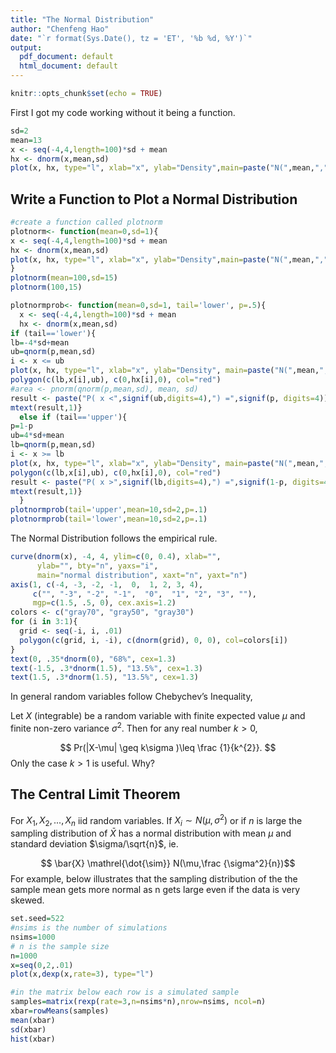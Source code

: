 ```yaml
---
title: "The Normal Distribution"
author: "Chenfeng Hao"
date: "`r format(Sys.Date(), tz = 'ET', '%b %d, %Y')`"
output:
  pdf_document: default
  html_document: default
---
```


```r
knitr::opts_chunk$set(echo = TRUE)
```

First I got my code working without it being a function.
```r
sd=2
mean=13
x <- seq(-4,4,length=100)*sd + mean
hx <- dnorm(x,mean,sd)
plot(x, hx, type="l", xlab="x", ylab="Density",main=paste("N(",mean,",",sd,")"))

```

## Write a Function to Plot a  Normal Distribution
```r
#create a function called plotnorm
plotnorm<- function(mean=0,sd=1){
x <- seq(-4,4,length=100)*sd + mean
hx <- dnorm(x,mean,sd)
plot(x, hx, type="l", xlab="x", ylab="Density",main=paste("N(",mean,",",sd,")"))
}
plotnorm(mean=100,sd=15)
plotnorm(100,15)
```


```r
plotnormprob<- function(mean=0,sd=1, tail='lower', p=.5){
  x <- seq(-4,4,length=100)*sd + mean
  hx <- dnorm(x,mean,sd)
if (tail=='lower'){
lb=-4*sd+mean
ub=qnorm(p,mean,sd)
i <- x <= ub
plot(x, hx, type="l", xlab="x", ylab="Density", main=paste("N(",mean,",",sd,")"))
polygon(c(lb,x[i],ub), c(0,hx[i],0), col="red")
#area <- pnorm(qnorm(p,mean,sd), mean, sd)
result <- paste("P( x <",signif(ub,digits=4),") =",signif(p, digits=4))
mtext(result,1)}
  else if (tail=='upper'){
p=1-p
ub=4*sd+mean
lb=qnorm(p,mean,sd)
i <- x >= lb
plot(x, hx, type="l", xlab="x", ylab="Density", main=paste("N(",mean,",",sd,")"))
polygon(c(lb,x[i],ub), c(0,hx[i],0), col="red")
result <- paste("P( x >",signif(lb,digits=4),") =",signif(1-p, digits=4))
mtext(result,1)}
  }
plotnormprob(tail='upper',mean=10,sd=2,p=.1)
plotnormprob(tail='lower',mean=10,sd=2,p=.1)
```

The Normal Distribution follows the empirical rule.

```r
curve(dnorm(x), -4, 4, ylim=c(0, 0.4), xlab="", 
      ylab="", bty="n", yaxs="i", 
      main="normal distribution", xaxt="n", yaxt="n")
axis(1, c(-4, -3, -2, -1,  0,  1, 2, 3, 4), 
     c("", "-3", "-2", "-1",  "0",  "1", "2", "3", ""), 
     mgp=c(1.5, .5, 0), cex.axis=1.2)
colors <- c("gray70", "gray50", "gray30")
for (i in 3:1){
  grid <- seq(-i, i, .01)
  polygon(c(grid, i, -i), c(dnorm(grid), 0, 0), col=colors[i])
}
text(0, .35*dnorm(0), "68%", cex=1.3)
text(-1.5, .3*dnorm(1.5), "13.5%", cex=1.3)
text(1.5, .3*dnorm(1.5), "13.5%", cex=1.3)
```
In general random variables follow Chebychev's Inequality, 


Let $X$ (integrable) be a random variable with finite expected value $\mu$ and finite non-zero variance $\sigma^2$. 
Then for any real number 
$k > 0$,

$$ Pr(|X-\mu| \geq k\sigma )\leq \frac {1}{k^{2}}. $$
Only the case $k > 1$ is useful. Why?  
\vspace{1.5in}


## The Central Limit Theorem

For $X_1,X_2,...,X_n$ iid random variables.  If $X_i \sim N(\mu,\sigma^2)$ or if $n$  is large the sampling distribution of 
$\bar{X}$  has a normal distribution with mean $\mu$ and standard deviation $\sigma/\sqrt{n}$, ie.

$$ \bar{X} \mathrel{\dot{\sim}}  N(\mu,\frac {\sigma^2}{n})$$
For example, below illustrates that the sampling distribution of the the sample mean gets more normal as n
gets large even if the data is very skewed.

```r
set.seed=522
#nsims is the number of simulations
nsims=1000 
# n is the sample size
n=1000
x=seq(0,2,.01)
plot(x,dexp(x,rate=3), type="l")

#in the matrix below each row is a simulated sample
samples=matrix(rexp(rate=3,n=nsims*n),nrow=nsims, ncol=n)
xbar=rowMeans(samples)
mean(xbar)
sd(xbar)
hist(xbar)
```



